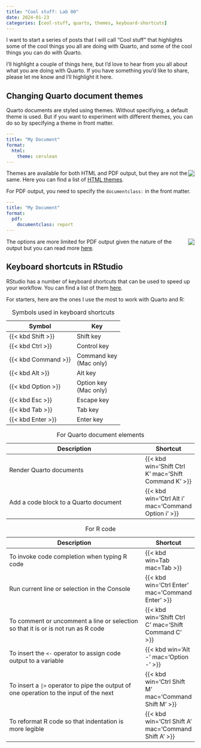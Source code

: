 ```yaml
---
title: "Cool stuff: Lab 00"
date: 2024-01-23
categories: [cool-stuff, quarto, themes, keyboard-shortcuts]
---
```


I want to start a series of posts that I will call "Cool stuff" that highlights some of the cool things you all are doing with Quarto, and some of the cool things you can do with Quarto.

I'll highlight a couple of things here, but I'd love to hear from you all about what you are doing with Quarto. If you have something you'd like to share, please let me know and I'll highlight it here.

## Changing Quarto document themes

Quarto documents are styled using themes. Without specifiying, a default theme is used. But if you want to experiment with different themes, you can do so by specifying a theme in front matter.


```yaml
---
title: "My Document"
format:
  html:
    theme: cerulean
---
```

::: {.aside}
![](html-theme-output.png){style="float:right; border: 1px solid #ccc; display: block; margin: 0 auto;"}
:::
Themes are available for both HTML and PDF output, but they are not the same. Here you can find a list of [HTML themes](https://bootswatch.com/).


For PDF output, you need to specify the `documentclass:` in the front matter.

```yaml
---
title: "My Document"
format:
  pdf:
    documentclass: report
---
```

::: {.aside}
![](pdf-class-output.png){style="float:right; border: 1px solid #ccc; display: block; margin: 0 auto;"}
:::

The options are more limited for PDF output given the nature of the output but you can read more [here](https://quarto.org/docs/output-formats/pdf-basics.html#document-class).

## Keyboard shortcuts in RStudio

RStudio has a number of keyboard shortcuts that can be used to speed up your workflow. You can find a list of them [here](https://support.rstudio.com/hc/en-us/articles/200711853-Keyboard-Shortcuts).

For starters, here are the ones I use the most to work with Quarto and R:

::: {.aside}
| Symbol | Key |
|--------|-----|
| {{< kbd Shift >}} | Shift key |
| {{< kbd Ctrl >}} | Control key |
| {{< kbd Command >}} | Command key\
(Mac only) |
| {{< kbd Alt >}} | Alt key |
| {{< kbd Option >}} | Option key\
(Mac only) |
| {{< kbd Esc >}} | Escape key |
| {{< kbd Tab >}} | Tab key |
| {{< kbd Enter >}} | Enter key |

: Symbols used in keyboard shortcuts

:::


| Description | Shortcut |
|-------------|-----|
| Render Quarto documents | {{< kbd win='Shift Ctrl K' mac='Shift Command K' >}} |
| Add a code block to a Quarto document | {{< kbd win='Ctrl Alt i' mac='Command Option i' >}} |

: For Quarto document elements

| Description | Shortcut |
|-------------|-----|
| To invoke code completion when typing R code | {{< kbd win=Tab mac=Tab >}} |
| Run current line or selection in the Console | {{< kbd win='Ctrl Enter' mac='Command Enter' >}}
| To comment or uncomment a line or selection so that it is or is not run as R code | {{< kbd win='Shift Ctrl C' mac='Shift Command C' >}} |
| To insert the `<-` operator to assign code output to a variable | {{< kbd win='Alt -' mac='Option -' >}} |
| To insert a `|>` operator to pipe the output of one operation to the input of the next | {{< kbd win='Ctrl Shift M' mac='Command Shift M' >}} |
| To reformat R code so that indentation is more legible | {{< kbd win='Ctrl Shift A' mac='Command Shift A' >}} |

: For R code
